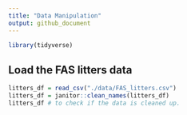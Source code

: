 ```yaml
---
title: "Data Manipulation"
output: github_document
---
```


```r
library(tidyverse)
```

## Load the FAS litters data 

```r
litters_df = read_csv("./data/FAS_litters.csv")
litters_df = janitor::clean_names(litters_df)
litters_df # to check if the data is cleaned up. 
```

